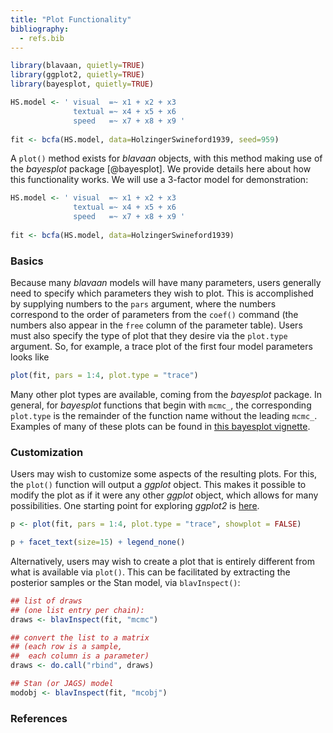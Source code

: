 ```yaml
---
title: "Plot Functionality"
bibliography:
  - refs.bib
---
```


```r
library(blavaan, quietly=TRUE)
library(ggplot2, quietly=TRUE)
library(bayesplot, quietly=TRUE)
```

```r
HS.model <- ' visual  =~ x1 + x2 + x3
              textual =~ x4 + x5 + x6
              speed   =~ x7 + x8 + x9 '
     
fit <- bcfa(HS.model, data=HolzingerSwineford1939, seed=959)
```

A `plot()` method exists for *blavaan* objects, with this method making use of the *bayesplot* package [@bayesplot]. We provide details here about how this functionality works. We will use a 3-factor model for demonstration:

```r
HS.model <- ' visual  =~ x1 + x2 + x3
              textual =~ x4 + x5 + x6
              speed   =~ x7 + x8 + x9 '
     
fit <- bcfa(HS.model, data=HolzingerSwineford1939)
```

### Basics
Because many *blavaan* models will have many parameters, users generally need to specify which parameters they wish to plot. This is accomplished by supplying numbers to the `pars` argument, where the numbers correspond to the order of parameters from the `coef()` command (the numbers also appear in the `free` column of the parameter table). Users must also specify the type of plot that they desire via the `plot.type` argument. So, for example, a trace plot of the first four model parameters looks like

```r
plot(fit, pars = 1:4, plot.type = "trace")
```

Many other plot types are available, coming from the *bayesplot* package. In general, for *bayesplot* functions that begin with `mcmc_`, the corresponding `plot.type` is the remainder of the function name without the leading `mcmc_`. Examples of many of these plots can be found in [this bayesplot vignette](https://cran.r-project.org/web/packages/bayesplot/vignettes/plotting-mcmc-draws.html).


### Customization
Users may wish to customize some aspects of the resulting plots. For this, the `plot()` function will output a *ggplot* object. This makes it possible to modify the plot as if it were any other *ggplot* object, which allows for many possibilities. One starting point for exploring *ggplot2* is [here](https://ggplot2.tidyverse.org/).

```r
p <- plot(fit, pars = 1:4, plot.type = "trace", showplot = FALSE)

p + facet_text(size=15) + legend_none()
```

Alternatively, users may wish to create a plot that is entirely different from what is available via `plot()`. This can be facilitated by extracting the posterior samples or the Stan model, via `blavInspect()`:

```r
## list of draws
## (one list entry per chain):
draws <- blavInspect(fit, "mcmc")

## convert the list to a matrix
## (each row is a sample,
##  each column is a parameter)
draws <- do.call("rbind", draws)

## Stan (or JAGS) model
modobj <- blavInspect(fit, "mcobj")
```


### References
